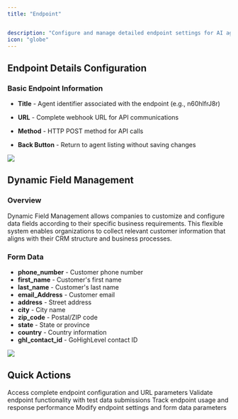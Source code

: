 ```yaml
---
title: "Endpoint"


description: "Configure and manage detailed endpoint settings for AI agent integrations and webhook communications."
icon: "globe"
---
```

## Endpoint Details Configuration

### Basic Endpoint Information
- **Title** - Agent identifier associated with the endpoint (e.g., n60hIfrJ8r)
- **URL** - Complete webhook URL for API communications
  
- **Method** - HTTP POST method for API calls
- **Back Button** - Return to agent listing without saving changes

![](/images/ai/dashbaord-agent-endpoint.png)

## Dynamic Field Management

### Overview
Dynamic Field Management allows companies to customize and configure data fields according to their specific business requirements. This flexible system enables organizations to collect relevant customer information that aligns with their CRM structure and business processes.



### Form Data
- **phone_number** - Customer phone number
- **first_name** - Customer's first name  
- **last_name** - Customer's last name
- **email_Address** - Customer email
- **address** - Street address
- **city** - City name
- **zip_code** - Postal/ZIP code
- **state** - State or province
- **country** - Country information
- **ghl_contact_id** - GoHighLevel contact ID



![](/images/ai/dashbaord-agent-endpointform.png)
## Quick Actions

<CardGroup cols={2}>
  <Card title="View Endpoint Details" icon="eye">
    Access complete endpoint configuration and URL parameters
  </Card>
  <Card title="Test Endpoint" icon="play">
    Validate endpoint functionality with test data submissions
  </Card>
  <Card title="Monitor Activity" icon="activity">
    Track endpoint usage and response performance
  </Card>
  <Card title="Update Configuration" icon="gear">
    Modify endpoint settings and form data parameters
  </Card>
</CardGroup> 